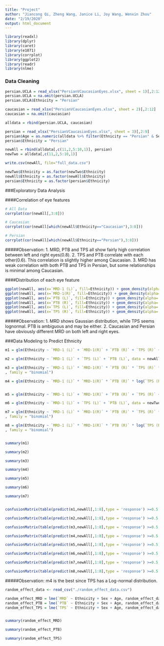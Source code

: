 ```yaml
---
title: "Project"
author: "Jiancong Qi, Zheng Wang, Janice Li, Joy Wang, Wenxin Zhou"
date: "2/19/2020"
output: html_document
---
```


```r
library(readxl)
library(dplyr)
library(caret)
library(e1071)
library(corrplot)
library(ggplot2)
library(readr)
library(nlme)
```

### Data Cleaning
```r
persian.UCLA = read_xlsx("PersianVCaucasianEyes.xlsx", sheet = 1)[,2:12]
persian.UCLA = na.omit(persian.UCLA)
persian.UCLA$Ethnicity = "Persian"

caucasian = read_xlsx("PersianVCaucasianEyes.xlsx", sheet = 2)[,2:12]
caucasian = na.omit(caucasian)

alldata = rbind(persian.UCLA, caucasian)

persian = read_xlsx("PersianVCaucasianEyes.xlsx", sheet = 3)[,2:9]
persian$Age = as.numeric(alldata %>% filter(Ethnicity == "Persian" & Sex == "M") %>% summarise(Age = median(Age)))
persian$Ethnicity = "Persian"

newAll = rbind(alldata[,c(11,2,5:10,1)], persian)
newTwo = alldata[,c(11,2,5:10,1)]

write.csv(newAll, file="full_data.csv")

newTwo$Ethnicity = as.factor(newTwo$Ethnicity)
newAll$Ethnicity = as.factor(newAll$Ethnicity)
persian$Ethnicity = as.factor(persian$Ethnicity)
```

###Exploratory Data Analysis


####Correlation of eye features
```r
# All Data
corrplot(cor(newAll[,3:8]))

# Caucasian
corrplot(cor(newAll[which(newAll$Ethnicity=="Caucasian"),3:8]))

# Persian
corrplot(cor(newAll[which(newAll$Ethnicity=="Persian"),3:8]))
```

#####Observation:
1. MRD, PTB and TPS all show fairly high correlation between left and right eyes(0.8).
2. TPS and PTB correlate with each other(0.6). This correlation is slightly higher among Caucasian.
3. MRD has weak correlation with both PTB and TPS in Persian, but some relationships is minimal among Caucasian.


####Distribution of each eye feature
```r
ggplot(newAll, aes(x=`MRD-1 (L)`, fill=Ethnicity)) + geom_density(alpha=.3)+ theme_classic()
ggplot(newAll, aes(x=`MRD-1(R)`, fill=Ethnicity)) + geom_density(alpha=.3)+ theme_classic()
ggplot(newAll, aes(x=`PTB (L)`, fill=Ethnicity)) + geom_density(alpha=.3)+ theme_classic()
ggplot(newAll, aes(x=`PTB (R)`, fill=Ethnicity)) + geom_density(alpha=.3)+ theme_classic()
ggplot(newAll, aes(x=`TPS (L)`, fill=Ethnicity)) + geom_density(alpha=.3)+ theme_classic()
ggplot(newAll, aes(x=`TPS (R)`, fill=Ethnicity)) + geom_density(alpha=.3)+ theme_classic()
```

#####Observation:
1. MRD shows Gaussian distribution, while TPS seems lognormal. PTB is ambiguous and may be either.
2. Caucasian and Persian have obviously different MRD on both left and right eyes.


###Data Modeling to Predict Ethnicity
```r

m1 = glm(Ethnicity ~ `MRD-1 (L)` + `MRD-1(R)` + `PTB (R)` + `TPS (R)` + `TPS (L)` + `PTB (L)`, data = newAll, family = "binomial")

m2 = glm(Ethnicity ~ `MRD-1 (L)` + `TPS (L)` + `PTB (L)`, data = newAll, family = "binomial")

m3 = glm(Ethnicity ~ `MRD-1 (L)` * `MRD-1(R)` * `PTB (R)` * `TPS (R)` * `TPS (L)` * `PTB (L)`, data = newAll
, family = "binomial")

m4 = glm(Ethnicity ~ `MRD-1 (L)` * `MRD-1(R)` * `PTB (R)` * log(`TPS (R)`) * log(`TPS (L)`) * `PTB (L)`, data = newAll, family = "binomial")


m5 = glm(Ethnicity ~ `MRD-1 (L)` + `MRD-1(R)` + `PTB (R)` + `TPS (R)` + `TPS (L)` + `PTB (L)`, data = newTwo, family = "binomial")

m6 = glm(Ethnicity ~ `MRD-1 (L)` + `TPS (L)` + `PTB (L)`, data = newTwo, family = "binomial")

m7 = glm(Ethnicity ~ `MRD-1 (L)` * `MRD-1(R)` * `PTB (R)` * `TPS (R)` * `TPS (L)` * `PTB (L)`, data = newTwo
, family = "binomial")

m8 = glm(Ethnicity ~ `MRD-1 (L)` * `MRD-1(R)` * `PTB (R)` * log(`TPS (R)`) * log(`TPS (L)`) * `PTB (L)`, data = newTwo
, family = "binomial")


summary(m1)

summary(m2)

summary(m3)

summary(m4)

summary(m5)

summary(m6)

summary(m7)


confusionMatrix(table(predict(m1,newAll[,1:8],type = 'response') >=0.5,newAll$Ethnicity=="Persian"))

confusionMatrix(table(predict(m2,newAll[,1:8],type = 'response') >=0.5,newAll$Ethnicity=="Persian"))

confusionMatrix(table(predict(m3,newAll[,1:8],type = 'response') >=0.5,newAll$Ethnicity=="Persian"))

confusionMatrix(table(predict(m4,newAll[,1:8],type = 'response') >=0.5,newAll$Ethnicity=="Persian"))

confusionMatrix(table(predict(m5,newAll[,1:8],type = 'response') >=0.5,newAll$Ethnicity=="Persian"))

confusionMatrix(table(predict(m6,newAll[,1:8],type = 'response') >=0.5,newAll$Ethnicity=="Persian"))

confusionMatrix(table(predict(m7,newAll[,1:8],type = 'response') >=0.5,newAll$Ethnicity=="Persian"))

confusionMatrix(table(predict(m8,newAll[,1:8],type = 'response') >=0.5,newAll$Ethnicity=="Persian"))


```
#####Observation:
m4 is the best since TPS has a Log-normal distribution.


```r


random_effect_data <- read_csv("./random_effect_data.csv")

random_effect_MRD = lme(`MRD` ~ Ethnicity + Sex + Age, random_effect_data, random=~1|Person)
random_effect_PTB = lme(`PTB` ~ Ethnicity + Sex + Age, random_effect_data, random=~1|Person)
random_effect_TPS = lme(`TPS` ~ Ethnicity + Sex + Age, random_effect_data, random=~1|Person)


summary(random_effect_MRD)

summary(random_effect_PTB)

summary(random_effect_TPS)
```

